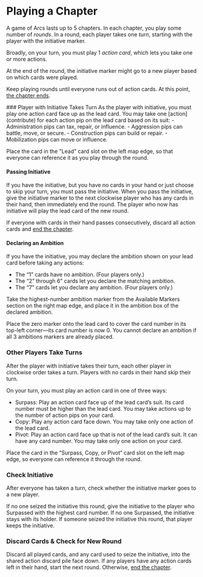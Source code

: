 
# Playing a Chapter
A game of Arcs lasts up to 5 chapters. In each chapter, you play some number of *rounds*.
In a round, each player takes
one *turn*, starting with the player with the initiative marker.

Broadly, on your turn, you must play 1 *action card*, which lets
you take one or more actions.

At the end of the round, the initiative marker might go to a
new player based on which cards were played.

Keep playing rounds until everyone runs out of action cards.
At this point, [the chapter ends](contribute).

<Steps>
### Player with Initiative Takes Turn
As the player with initiative, you must play one action card face
up as the lead card. You may take one [action](contribute)
for each action pip on the lead card based on its suit:
- Administration pips can tax, repair, or influence.
- Aggression pips can battle, move, or secure.
- Construction pips can build or repair.
- Mobilization pips can move or influence.

Place the card in the "Lead" card slot on the left map edge, so
that everyone can reference it as you play through the round.

#### Passing Initiative
If you have the initiative, but you have no cards in your hand
or just choose to skip your turn, you must pass the initiative.
When you pass the initiative, give the initiative marker to
the next clockwise player who has any cards in their hand,
then immediately end the round. The player who now has
initiative will play the lead card of the new round.

If everyone with cards in their hand passes consecutively,
discard all action cards and [end the chapter](contribute).

#### Declaring an Ambition
If you have the initiative, you may declare the ambition
shown on your lead card before taking any actions:
- The “1” cards have no ambition. (Four players only.)
- The “2” through 6” cards let you declare the matching ambition.
- The “7” cards let you declare any ambition. (Four players only.)

Take the highest-number ambition marker from the Available
Markers section on the right map edge, and place it in the
ambition box of the declared ambition.

Place the zero marker onto the lead card to cover the card
number in its top-left corner—its card number is now 0.
You cannot declare an ambition if all 3 ambitions markers are
already placed.

### Other Players Take Turns
After the player with initiative takes their turn, each other
player in clockwise order takes a turn. Players with no cards in
their hand skip their turn.

On your turn, you must play an action card in one of three ways:
- Surpass: Play an action card face up of the lead card’s suit. Its card number must be higher than the lead card. You may take actions up to the number of action pips on your card.
- Copy: Play any action card face down. You may take only one action of the lead card.
- Pivot: Play an action card face up that is not of the lead card’s suit. It can have any card number. You may take only one action on your card.

Place the card in the “Surpass, Copy, or Pivot“ card slot on the
left map edge, so everyone can reference it through the round.

### Check Initiative
After everyone has taken a turn, check whether the initiative
marker goes to a new player.

If no one seized the initiative this round, give the initiative to
the player who Surpassed with the highest card number. If
no one Surpassed, the initiative stays with its holder.
If someone seized the initiative this round, that player keeps
the initiative.

### Discard Cards & Check for New Round
Discard all played cards, and any card used to seize the
initiative, into the shared action discard pile face down.
If any players have any action cards left in their hand, start the
next round. Otherwise, [end the chapter](contribute).
</Steps>